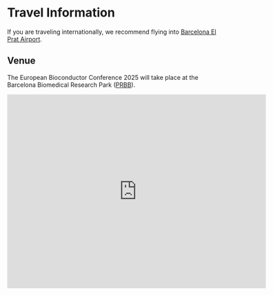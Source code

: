 # Travel Information

If you are traveling internationally, we recommend flying into [Barcelona El Prat Airport](https://www.aeropuertobarcelona-elprat.com).

## Venue

The European Bioconductor Conference 2025 will take place at the
Barcelona Biomedical Research Park ([PRBB](https://prbb.org)).

<iframe src="https://www.google.com/maps/embed?pb=!1m18!1m12!1m3!1d5986.9755460835695!2d2.1940969999999997!3d41.3852123!2m3!1f0!2f0!3f0!3m2!1i1024!2i768!4f13.1!3m3!1m2!1s0x12a4a306002af6a7%3A0x19d613601960f62c!2sBarcelona%20Biomedical%20Research%20Park%2C%20Ciutat%20Vella%2C%2008003%20Barcelona!5e0!3m2!1sen!2ses!4v1731921465451!5m2!1sen!2ses" width="600" height="450" style="border:0;" allowfullscreen="" loading="lazy" referrerpolicy="no-referrer-when-downgrade"></iframe>
